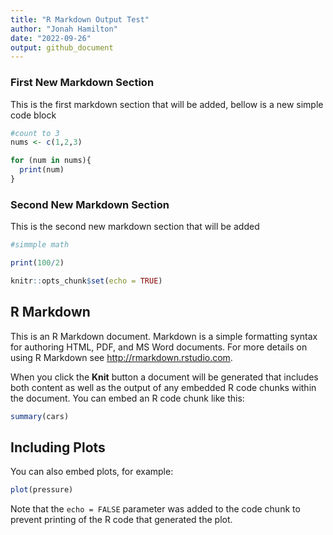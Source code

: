 ```yaml
---
title: "R Markdown Output Test"
author: "Jonah Hamilton"
date: "2022-09-26"
output: github_document
---
```


### First New Markdown Section

This is the first markdown section that will be added, bellow is a new simple code block

```r

#count to 3
nums <- c(1,2,3)

for (num in nums){
  print(num)
}
```

### Second New Markdown Section

This is the second new markdown section that will be added

```r

#simmple math

print(100/2)

```

```r
knitr::opts_chunk$set(echo = TRUE)
```

## R Markdown

This is an R Markdown document. Markdown is a simple formatting syntax for authoring HTML, PDF, and MS Word documents. For more details on using R Markdown see <http://rmarkdown.rstudio.com>.

When you click the **Knit** button a document will be generated that includes both content as well as the output of any embedded R code chunks within the document. You can embed an R code chunk like this:

```r
summary(cars)
```

## Including Plots

You can also embed plots, for example:

```r
plot(pressure)
```

Note that the `echo = FALSE` parameter was added to the code chunk to prevent printing of the R code that generated the plot.
